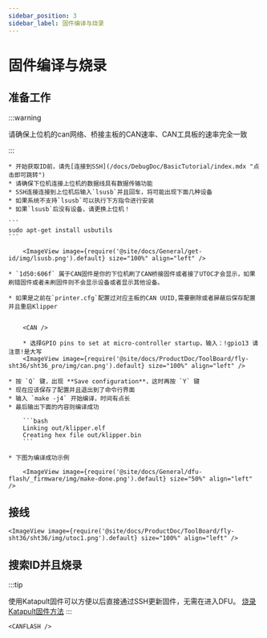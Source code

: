 ```yaml
---
sidebar_position: 3
sidebar_label: 固件编译与烧录
---
```



# 固件编译与烧录

## 准备工作

:::warning

请确保上位机的can网络、桥接主板的CAN速率、CAN工具板的速率完全一致

:::

    * 开始获取ID前，请先[连接到SSH](/docs/DebugDoc/BasicTutorial/index.mdx "点击即可跳转") 
    * 请确保下位机连接上位机的数据线具有数据传输功能
    * SSH连接连接到上位机后输入`lsusb`并且回车，将可能出现下面几种设备
    * 如果系统不支持`lsusb`可以执行下方指令进行安装
    * 如果`lsusb`后没有设备，请更换上位机！

    ```
    sudo apt-get install usbutils
    ```

        <ImageView image={require('@site/docs/General/get-id/img/lsusb.png').default} size="100%" align="left" />

    * `1d50:606f` 属于CAN固件是你的下位机刷了CAN桥接固件或者接了UTOC才会显示，如果刷错固件或者未刷固件则不会显示设备或者显示其他设备。

    * 如果是之前在`printer.cfg`配置过对应主板的CAN UUID,需要删除或者屏蔽后保存配置并且重启Klipper

            
        <CAN />

        * 选择GPIO pins to set at micro-controller startup，输入：!gpio13 请注意!是大写
        <ImageView image={require('@site/docs/ProductDoc/ToolBoard/fly-sht36/sht36_pro/img/can.png').default} size="100%" align="left" />

    * 按 `Q` 键，出现 **Save configuration**，这时再按 `Y` 键
    * 现在应该保存了配置并且退出到了命令行界面
    * 输入 `make -j4` 开始编译，时间有点长
    * 最后输出下面的内容则编译成功

        ```bash
        Linking out/klipper.elf
        Creating hex file out/klipper.bin
        ```
        
    * 下图为编译成功示例

        <ImageView image={require('@site/docs/General/dfu-flash/_firmware/img/make-done.png').default} size="50%" align="left" />


## 接线

    <ImageView image={require('@site/docs/ProductDoc/ToolBoard/fly-sht36/sht36/img/utoc1.png').default} size="100%" align="left" />



## 搜索ID并且烧录

:::tip

使用Katapult固件可以方便以后直接通过SSH更新固件，无需在进入DFU。
[烧录Katapult固件方法](https://mellow-next.klipper.cn/docs/ProductDoc/ToolBoard/fly-sht36/sht36_v2/canboot "点击即可跳转") 
:::


    <CANFLASH />

